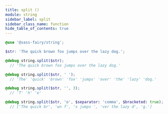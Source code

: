 ```yaml
---
title: split ()
module: string
sidebar_label: split
sidebar_class_name: function
hide_table_of_contents: true
---
```


<DocPage spec={Spec} />

```scss
@use '@sass-fairy/string';

$str: 'The quick brown fox jumps over the lazy dog.';

@debug string.split($str);
  // 'The quick brown fox jumps over the lazy dog.'

@debug string.split($str, ' ');
  // 'The' 'quick' 'brown' 'fox' 'jumps' 'over' 'the' 'lazy' 'dog.'

@debug string.split($str, '', 3);
  // 'T' 'h' 'e'

@debug string.split($str, 'o', $separator: 'comma', $bracketed: true);
  // ['The quick br', 'wn f', 'x jumps ', 'ver the lazy d', 'g.']
```
